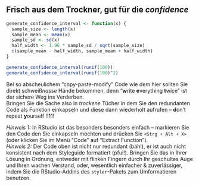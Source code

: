 ## Frisch aus dem Trockner, gut für die *confidence*

```r
generate_confidence_interval <- function(x) {
  sample_size <- length(x)
  sample_mean <- mean(x)
  sample_sd <- sd(x)
  half_width <- 1.96 * sample_sd / sqrt(sample_size)
  c(sample_mean - half_width, sample_mean + half_width)
}

generate_confidence_interval(runif(100))
generate_confidence_interval(runif(100)^2)
``` 

Bei so abscheulichem "copy-paste-modify" Code wie dem hier sollten Sie direkt schweiß*nasse* Hände bekommen, denn "**w**rite **e**verything **t**wice" ist der sichere Weg ins Verderben.  
Bringen Sie die Sache also in *trockene* Tücher in dem Sie den redundanten Code als Funktion einkapseln und diese dann wiederholt aufrufen -- **d**on't **r**epeat **y**ourself !!11!

*Hinweis 1:* In RStudio ist das besonders besonders einfach -- markieren Sie den Code den Sie einkapseln möchten und drücken Sie `<Strg + Alt + X>` (oder klicken Sie im Menü "Code" auf "Extract Function").  
*Hinweis 2:* Der Code oben ist nicht nur redundant (bäh!), er ist auch nicht konsistent nach dem Styleguide formatiert (pfui!). Bringen Sie das in Ihrer Lösung in Ordnung, entweder mit flinken Fingern durch Ihr geschultes Auge und Ihren wachen Verstand, oder, wesentlich einfacher & zuverlässiger, indem Sie die RStudio-Addins des `styler`-Pakets zum Umformatieren benutzen.
